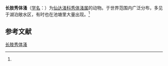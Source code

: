 {{Speciesbox
| name = 长肢秀体溞
| status = 
| status_system = 
| image = 
| genus = Diaphanosoma
| species = leuchtenbergianum
| authority = (Fischer, 1854)<ref name='id12288'>{{cite web| url =http://www.bioinfo.cn/db05/BjdwSpecies.php?action=view&id=12288| title =长肢秀体溞| work =《中国动物物种编目数据库》| publisher =中国科学院微生物研究所| author =中国科学院动物研究所| accessdate =2009-04-28| deadurl =yes| archiveurl =https://web.archive.org/web/20160305082801/http://www.bioinfo.cn/db05/BjdwSpecies.php?action=view&id=12288| archivedate =2016-03-05}}</ref>
}}

'''长肢秀体溞'''（[[学名|学名]]：{{lang|la|''Diaphanosoma leuchtenbergianum''}}）为[[仙达溞科|仙达溞科]][[秀体溞属|秀体溞属]]的动物。于世界范围内广泛分布，多见于湖泊敞水区，有时也在池塘里大量出现。<ref name='id12288'/>

== 参考文献 ==
{{reflist}}

{{Wikispecies|Diaphanosoma leuchtenbergianum}}
{{Taxonbar|from=Q4553200}}

[[Category:秀体溞属|长肢秀体溞]]


{{节肢动物小作品}}